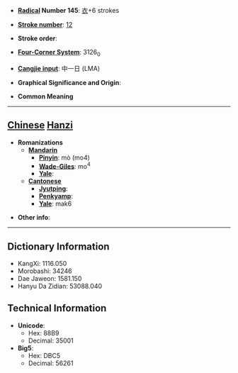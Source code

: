 * '''[[Wiktionary:Chinese radical index| Radical]] Number 145''': [[Wiktionary:Chinese radical index 衣|衣]]+6 strokes

* '''[[Wiktionary:Chinese total strokes index|Stroke number]]''': [[Wiktionary:Chinese total strokes index 12|12]]

* '''Stroke order''': 

* '''[[Wiktionary:Chinese four corner index|Four-Corner System]]''': 3126<sub>0</sub>

* '''[[Wiktionary:Chinese Cangjie index|Cangjie input]]''': 中一日 (LMA)

* '''Graphical Significance and Origin''': 

* '''Common Meaning'''

----

== [[Chinese]] [[Hanzi]] ==

* '''Romanizations'''
** '''[[Mandarin]]'''
*** '''[[Pinyin]]''': mò (mo4)
*** '''[[Wade-Giles]]''': mo<sup>4</sup>
*** '''[[Yale]]''': 
** '''[[Cantonese]]'''
*** '''[[Jyutping]]''':
*** '''[[Penkyamp]]''': 
*** '''[[Yale]]''': mak6

* '''Other info''': 

----

== Dictionary Information ==

* KangXi: 1116.050
* Morobashi: 34246
* Dae Jaweon: 1581.150
* Hanyu Da Zidian: 53088.040

== Technical Information ==

* '''Unicode''':
** Hex: 88B9
** Decimal: 35001
* '''Big5''':
** Hex: DBC5
** Decimal: 56261